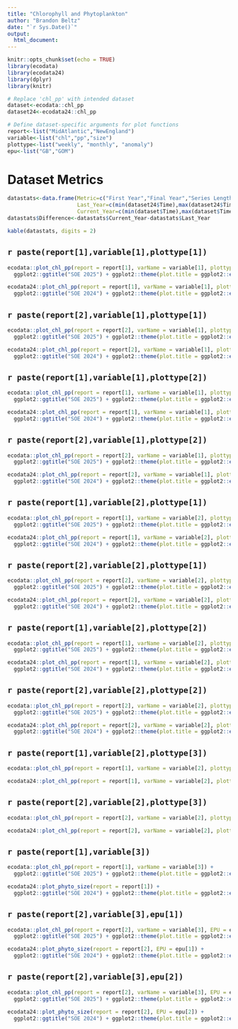 ```yaml
---
title: "Chlorophyll and Phytoplankton"
author: "Brandon Beltz"
date: "`r Sys.Date()`"
output:
  html_document:
---
```


```r
knitr::opts_chunk$set(echo = TRUE)
library(ecodata)
library(ecodata24)
library(dplyr)
library(knitr)

# Replace 'chl_pp' with intended dataset
dataset<-ecodata::chl_pp
dataset24<-ecodata24::chl_pp

# Define dataset-specific arguments for plot functions
report<-list("MidAtlantic","NewEngland")
variable<-list("chl","pp","size")
plottype<-list("weekly", "monthly", "anomaly")
epu<-list("GB","GOM")
```

# Dataset Metrics {.tabset}
```r
datastats<-data.frame(Metric=c("First Year","Final Year","Series Length","Minimum Value","Maximum Value","Mean Value","Median Value","# NAs"),
                      Last_Year=c(min(dataset24$Time),max(dataset24$Time),max(dataset24$Time)-min(dataset24$Time),min(dataset24$Value, na.rm = T),max(dataset24$Value, na.rm = T),mean(dataset24$Value, na.rm = T),median(dataset24$Value, na.rm = T),sum(is.na(dataset24$Value))),
                      Current_Year=c(min(dataset$Time),max(dataset$Time),max(dataset$Time)-min(dataset$Time),min(dataset$Value, na.rm = T),max(dataset$Value, na.rm = T),mean(dataset$Value, na.rm = T),median(dataset$Value, na.rm = T),sum(is.na(dataset24$Value))))
datastats$Difference<-datastats$Current_Year-datastats$Last_Year

kable(datastats, digits = 2)
```

## `r paste(report[1],variable[1],plottype[1])`
```r
ecodata::plot_chl_pp(report = report[1], varName = variable[1], plottype = plottype[1]) + 
  ggplot2::ggtitle("SOE 2025") + ggplot2::theme(plot.title = ggplot2::element_text(size = 20))

ecodata24::plot_chl_pp(report = report[1], varName = variable[1], plottype = plottype[1]) + 
  ggplot2::ggtitle("SOE 2024") + ggplot2::theme(plot.title = ggplot2::element_text(size = 20))
```

## `r paste(report[2],variable[1],plottype[1])`
```r
ecodata::plot_chl_pp(report = report[2], varName = variable[1], plottype = plottype[1]) + 
  ggplot2::ggtitle("SOE 2025") + ggplot2::theme(plot.title = ggplot2::element_text(size = 20))

ecodata24::plot_chl_pp(report = report[2], varName = variable[1], plottype = plottype[1]) + 
  ggplot2::ggtitle("SOE 2024") + ggplot2::theme(plot.title = ggplot2::element_text(size = 20))
```

## `r paste(report[1],variable[1],plottype[2])`
```r
ecodata::plot_chl_pp(report = report[1], varName = variable[1], plottype = plottype[2]) + 
  ggplot2::ggtitle("SOE 2025") + ggplot2::theme(plot.title = ggplot2::element_text(size = 20))

ecodata24::plot_chl_pp(report = report[1], varName = variable[1], plottype = plottype[2]) + 
  ggplot2::ggtitle("SOE 2024") + ggplot2::theme(plot.title = ggplot2::element_text(size = 20))
```

## `r paste(report[2],variable[1],plottype[2])`
```r
ecodata::plot_chl_pp(report = report[2], varName = variable[1], plottype = plottype[2]) + 
  ggplot2::ggtitle("SOE 2025") + ggplot2::theme(plot.title = ggplot2::element_text(size = 20))

ecodata24::plot_chl_pp(report = report[2], varName = variable[1], plottype = plottype[2]) + 
  ggplot2::ggtitle("SOE 2024") + ggplot2::theme(plot.title = ggplot2::element_text(size = 20))
```

## `r paste(report[1],variable[2],plottype[1])`
```r
ecodata::plot_chl_pp(report = report[1], varName = variable[2], plottype = plottype[1]) + 
  ggplot2::ggtitle("SOE 2025") + ggplot2::theme(plot.title = ggplot2::element_text(size = 20))

ecodata24::plot_chl_pp(report = report[1], varName = variable[2], plottype = plottype[1]) + 
  ggplot2::ggtitle("SOE 2024") + ggplot2::theme(plot.title = ggplot2::element_text(size = 20))
```

## `r paste(report[2],variable[2],plottype[1])`
```r
ecodata::plot_chl_pp(report = report[2], varName = variable[2], plottype = plottype[1]) + 
  ggplot2::ggtitle("SOE 2025") + ggplot2::theme(plot.title = ggplot2::element_text(size = 20))

ecodata24::plot_chl_pp(report = report[2], varName = variable[2], plottype = plottype[1]) + 
  ggplot2::ggtitle("SOE 2024") + ggplot2::theme(plot.title = ggplot2::element_text(size = 20))
```

## `r paste(report[1],variable[2],plottype[2])`
```r
ecodata::plot_chl_pp(report = report[1], varName = variable[2], plottype = plottype[2]) + 
  ggplot2::ggtitle("SOE 2025") + ggplot2::theme(plot.title = ggplot2::element_text(size = 20))

ecodata24::plot_chl_pp(report = report[1], varName = variable[2], plottype = plottype[2]) + 
  ggplot2::ggtitle("SOE 2024") + ggplot2::theme(plot.title = ggplot2::element_text(size = 20))
```

## `r paste(report[2],variable[2],plottype[2])`
```r
ecodata::plot_chl_pp(report = report[2], varName = variable[2], plottype = plottype[2]) + 
  ggplot2::ggtitle("SOE 2025") + ggplot2::theme(plot.title = ggplot2::element_text(size = 20))

ecodata24::plot_chl_pp(report = report[2], varName = variable[2], plottype = plottype[2]) + 
  ggplot2::ggtitle("SOE 2024") + ggplot2::theme(plot.title = ggplot2::element_text(size = 20))
```

## `r paste(report[1],variable[2],plottype[3])`
```r
ecodata::plot_chl_pp(report = report[1], varName = variable[2], plottype = plottype[3])

ecodata24::plot_chl_pp(report = report[1], varName = variable[2], plottype = plottype[3])
```

## `r paste(report[2],variable[2],plottype[3])`
```r
ecodata::plot_chl_pp(report = report[2], varName = variable[2], plottype = plottype[3])

ecodata24::plot_chl_pp(report = report[2], varName = variable[2], plottype = plottype[3])
```

## `r paste(report[1],variable[3])`
```r
ecodata::plot_chl_pp(report = report[1], varName = variable[3]) + 
  ggplot2::ggtitle("SOE 2025") + ggplot2::theme(plot.title = ggplot2::element_text(size = 20))

ecodata24::plot_phyto_size(report = report[1]) + 
  ggplot2::ggtitle("SOE 2024") + ggplot2::theme(plot.title = ggplot2::element_text(size = 20))
```

## `r paste(report[2],variable[3],epu[1])`
```r
ecodata::plot_chl_pp(report = report[2], varName = variable[3], EPU = epu[1]) + 
  ggplot2::ggtitle("SOE 2025") + ggplot2::theme(plot.title = ggplot2::element_text(size = 20))

ecodata24::plot_phyto_size(report = report[2], EPU = epu[1]) + 
  ggplot2::ggtitle("SOE 2024") + ggplot2::theme(plot.title = ggplot2::element_text(size = 20))
```

## `r paste(report[2],variable[3],epu[2])`
```r
ecodata::plot_chl_pp(report = report[2], varName = variable[3], EPU = epu[2]) + 
  ggplot2::ggtitle("SOE 2025") + ggplot2::theme(plot.title = ggplot2::element_text(size = 20))

ecodata24::plot_phyto_size(report = report[2], EPU = epu[2]) + 
  ggplot2::ggtitle("SOE 2024") + ggplot2::theme(plot.title = ggplot2::element_text(size = 20))
```
